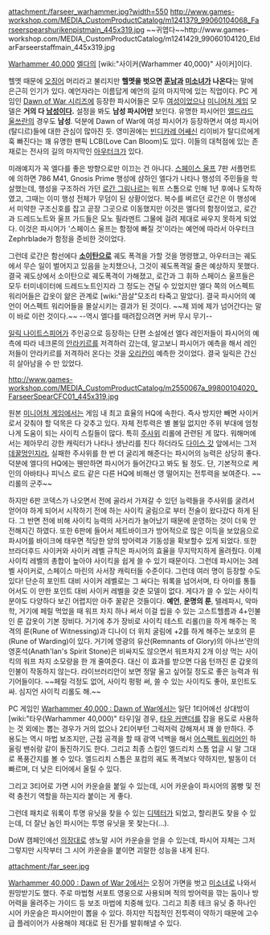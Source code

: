 {{{+1 '''Farseer'''}}}

attachment:/farseer_warhammer.jpg?width=550
http://www.games-workshop.com/MEDIA_CustomProductCatalog/m1241379_99060104068_Farseerspearshurikenpistmain_445x319.jpg ~~귀엽다~~http://www.games-workshop.com/MEDIA_CustomProductCatalog/m1241429_99060104120_EldarFarseerstaffmain_445x319.jpg


[[Warhammer 40,000]] [[엘다]]의 [wiki:"사이커(Warhammer 40,000)" 사이커]이다.

헬멧 때문에 [[오징어]] 머리라고 불리지만 '''헬멧을 벗으면 [[훈남]]과 [[미소녀]]가 나온다'''는 말에 은근히 인기가 있다. 예언자라는 이름답게 예언의 길의 마지막에 있는 직업이다. PC 게임인 [[Dawn of War 시리즈]]에 등장한 파시어들은 모두 [[여성]]이었으나 [[미니어처 게임]] 모델은 '''거의 다 [[남성]]이다.''' 설정을 봐도 '''남성 파시어만''' 보인다. 유명한 파시어인 [[엘드라드 울쓰란]]의 경우도 '''남성'''. 덕분에 Dawn of War에 여성 파시어가 등장하면서 여성 파시어(탈디르)들에 대한 관심이 많아진 듯. 영미권에는 [[빈디카레 어쌔신]] 리이비가 탈디르에게 훅 빠진다는 꽤 유명한 팬픽 LCB(Love Can Bloom)도 있다. 이들의 대척점에 있는 존재로는 전사의 길의 마지막인 [[아우터크]]가 있다.

미래예지가 꼭 엘다를 좋은 방향으로만 이끄는 건 아니다. [[스페이스 울프]] 7판 서플먼트에 의하면 786 M41, Gnosis Prime 행성에 샴하인 엘다가 나타나 행성의 주민들을 학살했는데, 행성을 구조하러 가던 [[로간 그림나르]]는 워프 스톰으로 인해 1년 후에나 도착하였고, 그때는 이미 행성 전체가 무덤이 된 상황이었다. 복수를 벼르던 로간은 이 행성에서 미약한 구조신호를 잡고 곧장 그곳으로 이동했지만 이것은 엘다의 함정이었고, 로간과 드레드노트와 울프 가드들은 모노 필라멘트 그물에 걸려 제대로 싸우지 못하게 되었다. 이것은 파시어가 '스페이스 울프는 함정에 빠질 것'이라는 예언에 따라서 아우터크 Zephrblade가 함정을 준비한 것이었다. 

그런데 로간은 함선에다 '''[[소이탄]]으로''' 궤도 폭격을 가할 것을 명령했고, 아우터크는 궤도에서 무슨 일이 벌어지고 있음을 눈치챘으나, 그것이 궤도폭격일 줄은 예상하지 못했다. 결국 궤도상에서 소이탄으로 궤도폭격이 가해졌고, 로간과 그 휘하 스페이스 울프들은 모두 터미네이터에 드레드노트인지라 그 정도는 견딜 수 있었지만 엘다 쪽의 어스펙트 워리어들은 갑옷이 얆은 관계로 [wiki:"끔살"모조리 타죽고 말았다]. 결국 파시어의 예언이 어스펙트 워리어들을 몰살시키는 결과가 된 것이다.  ~~제 꾀에 제가 넘어간다는 말이 바로 이런 것이다.~~ --역시 엘다를 때려잡으려면 커버 무시 무기--

[[일릭 나이트스피어]]가 주인공으로 등장하는 단편 소설에선 엘다 레인저들이 파시어의 예측에 따라 네크론의 [[안라키르]]를 저격하러 갔는데, 알고보니 파시어가 예측을 해서 레인저들이 안라키르를 저격하러 온다는 것을 [[오리칸]]이 예측한 것이었다. 결국 일릭은 간신히 살아남을 수 만 있었다.   

http://www.games-workshop.com/MEDIA_CustomProductCatalog/m2550067a_99800104020_FarseerSpearCFC01_445x319.jpg

원본 [[미니어처 게임]]에서는 게임 내 최고 효율의 HQ에 속한다. 즉사 방지만 빼면 사이커로서 갖춰야 할 덕목은 다 갖추고 있다. 자체 전투력은 별 볼일 없지만 주위 부대에 엄청나게 도움이 되는 사이킥 스킬들이 많다. 특히 [[주사위]] 리롤에 관련된 게 많다. 워해머에서는 제아무리 강한 캐릭터가 나타나 생난리를 친다 하더라도 [[다이스 갓]] 앞에서는 그저 [[데꿀멍]]인지라, 실패한 주사위를 한 번 더 굴리게 해준다는 파시어의 능력은 상당히 좋다. 덕분에 엘다의 HQ에는 웬만하면 파시어가 들어간다고 봐도 될 정도. 단, 기본적으로 케인의 아바타나 피닉스 로드 같은 다른 HQ에 비해선 영 떨어지는 전투력을 보여준다.  ~~리롤의 군주~~

하지만 6판 코덱스가 나오면서 전에 골라서 가져갈 수 있던 능력들을 주사위를 굴려서 얻어야 하게 되어서 시작하기 전에 하는 사이킥 굴림으로 부터 전술이 왔다갔다 하게 된다. 그 반면 전에 비해 사이킥 능력의 사거리가 늘어났기 때문에 운영하는 것이 더욱 안전해지긴 하였다. 또한 6판에 들어서 제트바이크가 방어적으로 많은 이득을 보았음으로 파시어를 바이크에 태우면 적당한 양의 방어력과 기동성을 확보할수 있게 되었다. 또한 브라더후드 사이커와 사이커 레벨 규칙은 파시어의 효율을 무지막지하게 올려줬다. 이제 사이킥 레벨의 총합이 높아야 사이킥을 쉽게 쓸 수 있기 때문이다. 그런데 파시어는 3레벨 사이커로, 스페이스 마린의 사서장 캐릭터들 수준이다. 그런데 여러 명이 등장할 수도 있다! 단순히 포인트 대비 사이커 레벨로는 그 싸다는 워록을 넘어서며, 타 아미를 통틀어서도 이 만한 포인트 대비 사이커 레벨을 갖춘 모델이 없다. 게다가 쓸 수 있는 사이킥 분야도 다양하다 보긴 어렵지만 아주 꿀같은 것들이다. '''예언''', '''운명의 룬''', 텔레파시, 악마학, 거기에 페릴 먹었을 때 워프 차지 하나 써서 이걸 씹을 수 있는 고스트헬름과 4+인불인 룬 갑옷이 기본 장비다. 거기에 추가 장비로 사이킥 테스트 리롤(!)을 하게 해주는 목격의 룬(Rune of Witnessing)과 디나이 더 위치 굴림에 +2를 하게 해주는 보호의 룬(Rune of Warding)이 있다. 거기에 영광의 유산(Remnants of Glory)의 아나쓰'란의 영혼석(Anath'lan's Spirit Stone)은 비싸지도 않으면서 워프차지 2개 이상 먹는 사이킥의 워프 차지 소모량을 한 개 줄여준다. 대신 이 효과를 받으면 다음 턴까진 룬 갑옷의 인불이 작동하지 않는다. 라이브러리안이 보면 정말 울고 싶어질 정도로 좋은 능력과 워기어들이다. ~~페릴 걱정도 없어, 사이킥 펑펑 써, 쓸 수 있는 사이킥도 좋아, 포인트도 싸. 심지언 사이킥 리롤도 해.~~ 

PC 게임인 [[Warhammer 40,000 : Dawn of War]]에서는 일단 1티어에선 상대방이 [wiki:"타우(Warhammer 40,000)" 타우]일 경우, [[타우 커맨더]]를 잡을 용도로 사용하는 것 외에는 뽑는 경우가 거의 없으나 2티어부턴 그럭저럭 강해져서 꽤 쓸 만하다. 주 용도는 역시 마법 보조지만, 근접 공격을 할 때 광역 넉백을 해서 [[어스팩트 워리어]]인 하울링 밴쉬랑 같이 돌진하기도 한다. 그리고 최종 스킬인 엘드리치 스톰 업글 시 말 그대로 폭풍간지를 볼 수 있다. 엘드리치 스톰은 포컴의 궤도 폭격보다 약하지만, 발동이 더 빠르며, 더 낮은 티어에서 올릴 수 있다.

그리고 3티어로 가면 시어 카운슬을 붙일 수 있는데, 시어 카운슬이 파시어의 몸빵 및 전력 충전기 역할을 하는지라 붙이는 게 좋다.

그런데 패치로 워록이 투명 유닛을 찾을 수 있는 [[디텍터]]가 되었고, 할리퀸도 찾을 수 있는데, 더 잘난 놈인 파시어는 투명 유닛을 못 찾는다(…).

DoW 캠페인에선 [[의장대]]로 생노말 시어 카운슬을 얻을 수 있는데, 파시어 자체는 그저 그렇지만 시작부터 그 시어 카운슬을 붙이면 괴랄한 성능을 내게 된다.

attachment:/far_seer.jpg

[[Warhammer 40,000 : Dawn of War 2]]에서는 오징어 가면을 벗고 [[미소녀]]로 나와서 원망받기도 했다. 주로 마법형 서포트 영웅으로 사용되며 적의 방어력을 깎는 둠이나 방어력을 올려주는 가이드 등 보조 마법에 치중해 있다. 그리고 최종 테크 유닛 중 하나인 시어 카운슬은 파시어만이 뽑을 수 있다. 하지만 직접적인 전투력이 약하기 때문에 고수 급 플레이어가 사용해야 제대로 된 진가를 발휘해낼 수 있다.
